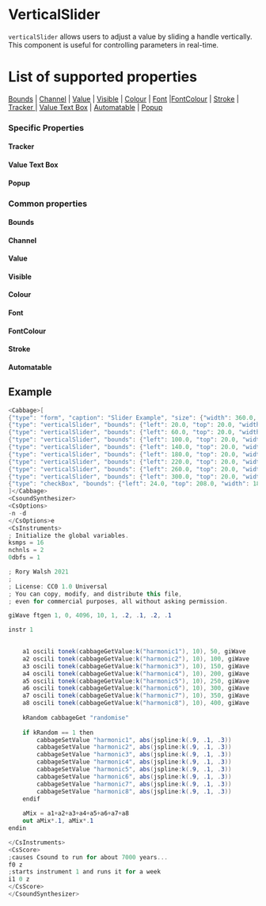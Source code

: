 
# VerticalSlider

`verticalSlider` allows users to adjust a value by sliding a handle vertically. This component is useful for controlling parameters in real-time.

# List of supported properties
[Bounds](#bounds) | [Channel](#channel) | [Value](#value) | [Visible](#visible) | [Colour](#colour) | [Font](#font) |[FontColour](#fontcolour) | [Stroke](#stroke) | [Tracker ](#tracker) | [Value Text Box](#value-text-box) | [Automatable](#automatable) | [Popup](#popup)

### Specific Properties

<a id="tracker" class="anchor-target"></a>
#### Tracker
<Tracker />

<a id="value-text-box" class="anchor-target"></a>
#### Value Text Box
<ValueTextBox />

<a id="popup" class="anchor-target"></a>
#### Popup
<Popup />

### Common properties
<a id="bounds" class="anchor-target"></a>
#### Bounds
<Bounds />

<a id="channel" class="anchor-target"></a>
#### Channel
<Channel />

<a id="value" class="anchor-target"></a>
#### Value
<Value />

<a id="visible" class="anchor-target"></a>
#### Visible
<Visible />

<a id="colour" class="anchor-target"></a>
#### Colour
<Colour />

<a id="font" class="anchor-target"></a>
#### Font
<Font />


<a id="fontcolour" class="anchor-target"></a>
#### FontColour
<FontColour />

<a id="stroke" class="anchor-target"></a>
#### Stroke
<Stroke />

<a id="automatable" class="anchor-target"></a>
#### Automatable
<Automatable />


## Example
<!--(Widget Example)/-->
```csharp
<Cabbage>[
{"type": "form", "caption": "Slider Example", "size": {"width": 360.0, "height": 460.0}, "guiMode": "queue", "colour": [2.0, 145.0, 209.0], "pluginId": "def1"},
{"type": "verticalSlider", "bounds": {"left": 20.0, "top": 20.0, "width": 40.0, "height": 180.0}, "channel": "harmonic1", "range": {"min": 0.0, "max": 1.0, "value": 0.0, "skew": 1.0, "increment": 0.001}},
{"type": "verticalSlider", "bounds": {"left": 60.0, "top": 20.0, "width": 40.0, "height": 180.0}, "channel": "harmonic2", "range": {"min": 0.0, "max": 1.0, "value": 0.0, "skew": 1.0, "increment": 0.001}},
{"type": "verticalSlider", "bounds": {"left": 100.0, "top": 20.0, "width": 40.0, "height": 180.0}, "channel": "harmonic3", "range": {"min": 0.0, "max": 1.0, "value": 0.0, "skew": 1.0, "increment": 0.001}},
{"type": "verticalSlider", "bounds": {"left": 140.0, "top": 20.0, "width": 40.0, "height": 180.0}, "channel": "harmonic4", "range": {"min": 0.0, "max": 1.0, "value": 0.0, "skew": 1.0, "increment": 0.001}},
{"type": "verticalSlider", "bounds": {"left": 180.0, "top": 20.0, "width": 40.0, "height": 180.0}, "channel": "harmonic5", "range": {"min": 0.0, "max": 1.0, "value": 0.0, "skew": 1.0, "increment": 0.001}},
{"type": "verticalSlider", "bounds": {"left": 220.0, "top": 20.0, "width": 40.0, "height": 180.0}, "channel": "harmonic6", "range": {"min": 0.0, "max": 1.0, "value": 0.0, "skew": 1.0, "increment": 0.001}},
{"type": "verticalSlider", "bounds": {"left": 260.0, "top": 20.0, "width": 40.0, "height": 180.0}, "channel": "harmonic7", "range": {"min": 0.0, "max": 1.0, "value": 0.0, "skew": 1.0, "increment": 0.001}},
{"type": "verticalSlider", "bounds": {"left": 300.0, "top": 20.0, "width": 40.0, "height": 180.0}, "channel": "harmonic8", "range": {"min": 0.0, "max": 1.0, "value": 0.0, "skew": 1.0, "increment": 0.001}},
{"type": "checkBox", "bounds": {"left": 24.0, "top": 208.0, "width": 180.0, "height": 16.0}, "channel": "randomise", "colour":{"on":"white", "off":[0, 0, 0, 255]}, "text": "Randomise"}
]</Cabbage>
<CsoundSynthesizer>
<CsOptions>
-n -d
</CsOptions>e
<CsInstruments>
; Initialize the global variables. 
ksmps = 16
nchnls = 2
0dbfs = 1

; Rory Walsh 2021 
;
; License: CC0 1.0 Universal
; You can copy, modify, and distribute this file, 
; even for commercial purposes, all without asking permission. 

giWave ftgen 1, 0, 4096, 10, 1, .2, .1, .2, .1

instr 1

    
    a1 oscili tonek(cabbageGetValue:k("harmonic1"), 10), 50, giWave
    a2 oscili tonek(cabbageGetValue:k("harmonic2"), 10), 100, giWave
    a3 oscili tonek(cabbageGetValue:k("harmonic3"), 10), 150, giWave
    a4 oscili tonek(cabbageGetValue:k("harmonic4"), 10), 200, giWave
    a5 oscili tonek(cabbageGetValue:k("harmonic5"), 10), 250, giWave
    a6 oscili tonek(cabbageGetValue:k("harmonic6"), 10), 300, giWave
    a7 oscili tonek(cabbageGetValue:k("harmonic7"), 10), 350, giWave
    a8 oscili tonek(cabbageGetValue:k("harmonic8"), 10), 400, giWave
    
    kRandom cabbageGet "randomise"
    
    if kRandom == 1 then
        cabbageSetValue "harmonic1", abs(jspline:k(.9, .1, .3))
        cabbageSetValue "harmonic2", abs(jspline:k(.9, .1, .3))
        cabbageSetValue "harmonic3", abs(jspline:k(.9, .1, .3))
        cabbageSetValue "harmonic4", abs(jspline:k(.9, .1, .3))
        cabbageSetValue "harmonic5", abs(jspline:k(.9, .1, .3))
        cabbageSetValue "harmonic6", abs(jspline:k(.9, .1, .3))
        cabbageSetValue "harmonic7", abs(jspline:k(.9, .1, .3))
        cabbageSetValue "harmonic8", abs(jspline:k(.9, .1, .3))
    endif
    
    aMix = a1+a2+a3+a4+a5+a6+a7+a8
    out aMix*.1, aMix*.1
endin       

</CsInstruments>
<CsScore>
;causes Csound to run for about 7000 years...
f0 z
;starts instrument 1 and runs it for a week
i1 0 z
</CsScore>
</CsoundSynthesizer>

```
<!--(End Widget Example)/-->
